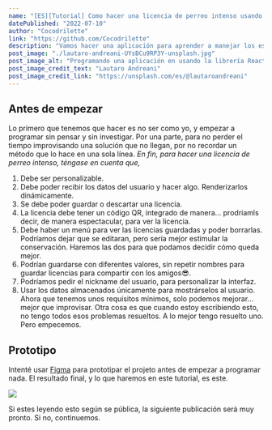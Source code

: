 ```yaml
---
name: "[ES][Tutorial] Como hacer una licencia de perreo intenso usando React y la API indexDB."
datePublished: "2022-07-10"
author: "Cocodrilette"
link: "https://github.com/Cocodrilette"
description: "Vamos hacer una aplicación para aprender a manejar los estados de componentes en React, renderizado condicional, routing y CSS. Además vamos a usar la API IndexDB, para proveer a nuestra aplicación con datos persistentes y relacionado exclusivamento con el dispositivo del usuario. Tambíen vamos aprender a cómo generar códigos QR a partir de una URL provista por el usuario usando Javascript. Empecemos."
post_image: "./lautaro-andreani-UYsBCu9RP3Y-unsplash.jpg"
post_image_alt: "Programando una aplicación en usando la librería React"
post_image_credit_text: "Lautaro Andreani"
post_image_credit_link: "https://unsplash.com/es/@lautaroandreani"
---
```

## Antes de empezar

Lo primero que tenemos que hacer es no ser como yo, y empezar a programar sin pensar y sin investigar. Por una parte, para no perder el tiempo improvisando una solución que no llegan, por no recordar un método que lo hace en una sola línea. *En fin,  para hacer una licencia de perreo intenso, téngase en cuenta que,*

1. Debe ser personalizable.
2. Debe poder recibir los datos del usuario y hacer algo. Renderizarlos dinámicamente.
3. Se debe poder guardar o descartar una licencia.
4. La licencia debe tener un código QR, integrado de manera... prodriamls decir, de manera espectacular,  para ver la licencia.
5. Debe haber un menú para ver las licencias guardadas y poder borrarlas. Podríamos dejar que se editaran, pero sería mejor estimular la conservación. Haremos las dos para que podamos decidir cómo queda mejor.
6. Podrían guardarse con diferentes valores, sin repetir nombres para guardar licencias para compartir con los amigos😎.
7. Podríamos pedir el nickname del usuario, para personalizar la interfaz.
8. Usar los datos almacenados únicamente para mostrárselos al usuario.
Ahora que tenemos unos requisitos mínimos, solo podemos mejorar... mejor que improvisar. Otra cosa es que cuando estoy escribiendo esto, no tengo todos esos problemas resueltos. A lo mejor tengo resuelto uno. Pero empecemos.

## Prototipo

Intenté usar [Figma](https://www.figma.com/) para prototipar el projeto antes de empezar a programar nada. El resultado final, y lo que haremos en este tutorial, es este.

![](https://i.imgur.com/trnvNMT.png)

Si estes leyendo esto según se pública, la siguiente publicación será muy pronto. Si no, continuemos.